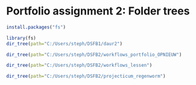 # Portfolio assignment 2: Folder trees

```r
install.packages("fs")
```

```r
library(fs)
dir_tree(path="C:/Users/steph/DSFB1/daur2")
```

```r
dir_tree(path="C:/Users/steph/DSFB2/workflows_portfolio_OPNIEUW")
```

```r
dir_tree(path="C:/Users/steph/DSFB2/workflows_lessen")
```

```r
dir_tree(path="C:/Users/steph/DSFB2/projecticum_regenworm")
```

